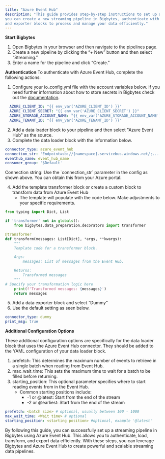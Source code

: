 ```yaml
---
title: "Azure Event Hub"
description: "This guide provides step-by-step instructions to set up and use Azure Event Hub with Bigbytes. By following these instructions,
you can create a new streaming pipeline in Bigbytes, authenticate with Azure Event Hub, and configure your data loader, transformer,
and exporter blocks to process and manage your data efficiently."
---
```


**Start Bigbytes**

1. Open Bigbytes in your browser and then navigate to the pipelines page.
2. Create a new pipeline by clicking the “+ New” button and then select “Streaming.”
3. Enter a name for the pipeline and click “Create.”

**Authentication**
To authenticate with Azure Event Hub, complete the following actions:

1. Configure your io_config.yml file with the account variables below. If you need further information about how to store secrets in 
Bigbytes check out the [documentation](https://docs.bigbytes.ai/production/deploying-to-cloud/secrets/Azure).

```YAML
  AZURE_CLIENT_ID: "{{ env_var('AZURE_CLIENT_ID') }}"
  AZURE_CLIENT_SECRET: "{{ env_var('AZURE_CLIENT_SECRET') }}"
  AZURE_STORAGE_ACCOUNT_NAME: "{{ env_var('AZURE_STORAGE_ACCOUNT_NAME') }}"
  AZURE_TENANT_ID: "{{ env_var('AZURE_TENANT_ID') }}"
```
2. Add a data loader block to your pipeline and then select "Azure Event Hub" as the source.
3. Complete the data loader block with the information below.

```YAML
connector_type: azure_event_hub
connection_str: 'Endpoint=sb://[namespace].servicebus.windows.net/;...'
eventhub_name: event_hub_name
consumer_group: '$Default'
```

<Note>
Connection string: Use the `connection_str` parameter in the config as shown above. You can obtain this from your Azure portal.
</Note>

4. Add the template transformer block or create a custom block to transform data from Azure Event Hub
    - The template will populate with the code below. Make adjustments to your specific requirements.

```Python
from typing import Dict, List

if 'transformer' not in globals():
    from bigbytes.data_preparation.decorators import transformer

@transformer
def transform(messages: List[Dict], *args, **kwargs):
    """
    Template code for a transformer block.

    Args:
        messages: List of messages from the Event Hub.

    Returns:
        Transformed messages
    """
# Specify your transformation logic here
    print(f'Transformed messages: {messages}')
    return messages
```
5. Add a data exporter block and select “Dummy”
6. Use the default setting as seen below.

```YAML
connector_type: dummy
print_msg: true
```

**Additional Configuration Options**

These additional configuration options are specifically for the data loader block that uses the Azure Event Hub connector. They should be added to the YAML configuration of your data loader block.

1. prefetch: This determines the maximum number of events to retrieve in a single batch when reading from Event Hub.
2. max_wait_time: This sets the maximum time to wait for a batch to be filled before returning.
3. starting_position: This optional parameter specifies where to start reading events from in the Event Hub.
    - Common starting positions include:
        - -1 or @latest: Start from the end of the stream
        - -2 or @earliest: Start from the end of the stream

```YAML
prefetch: <batch size> # optional, usually between 100 - 1000
max_wait_time: <Wait time> # optional
starting_position: <starting position> #optional, example '@latest'
```

By following this guide, you can successfully set up a streaming pipeline in Bigbytes using Azure Event Hub. This allows you to authenticate,
load, transform, and export data efficiently. With these steps, you can leverage Bigbytes and Azure Event Hub to create powerful and scalable
streaming data pipelines. 